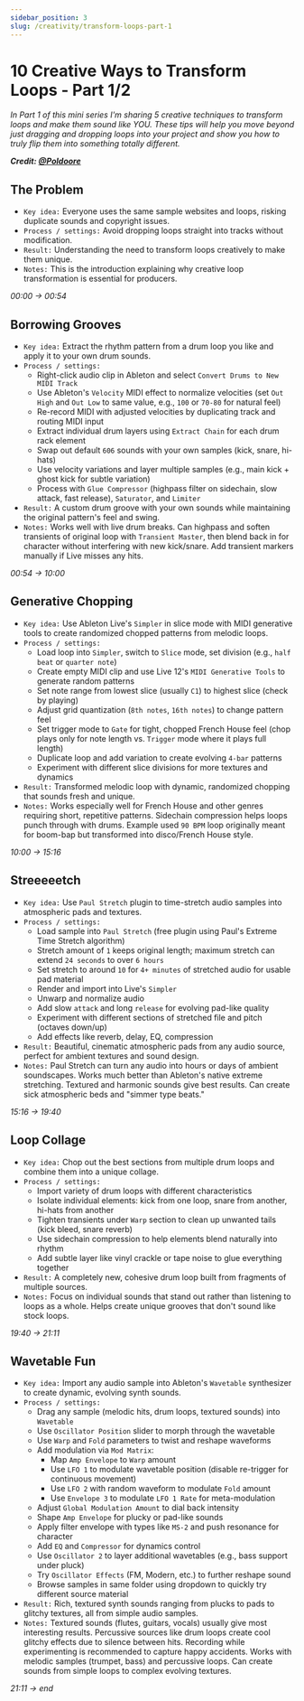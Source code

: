 ```yaml
---
sidebar_position: 3
slug: /creativity/transform-loops-part-1
---
```


# 10 Creative Ways to Transform Loops - Part 1/2

<i>In Part 1 of this mini series I'm sharing 5 creative techniques to transform loops and make them sound like YOU. These tips will help you move beyond just dragging and dropping loops into your project and show you how to truly flip them into something totally different.</i>

***Credit: [@Poldoore](https://www.youtube.com/@Poldoore)***


## The Problem

- `Key idea:` Everyone uses the same sample websites and loops, risking duplicate sounds and copyright issues.
- `Process / settings:` Avoid dropping loops straight into tracks without modification.
- `Result:` Understanding the need to transform loops creatively to make them unique.
- `Notes:` This is the introduction explaining why creative loop transformation is essential for producers.

*00:00 → 00:54*
<VideoPlayer videoId="vJaaOwqCkbk" overlay={theProblem} timeSec={0} />

## Borrowing Grooves

- `Key idea:` Extract the rhythm pattern from a drum loop you like and apply it to your own drum sounds.
- `Process / settings:`
  - Right-click audio clip in Ableton and select `Convert Drums to New MIDI Track`
  - Use Ableton's `Velocity` MIDI effect to normalize velocities (set `Out High` and `Out Low` to same value, e.g., `100` or `70-80` for natural feel)
  - Re-record MIDI with adjusted velocities by duplicating track and routing MIDI input
  - Extract individual drum layers using `Extract Chain` for each drum rack element
  - Swap out default `606` sounds with your own samples (kick, snare, hi-hats)
  - Use velocity variations and layer multiple samples (e.g., main kick + ghost kick for subtle variation)
  - Process with `Glue Compressor` (highpass filter on sidechain, slow attack, fast release), `Saturator`, and `Limiter`
- `Result:` A custom drum groove with your own sounds while maintaining the original pattern's feel and swing.
- `Notes:` Works well with live drum breaks. Can highpass and soften transients of original loop with `Transient Master`, then blend back in for character without interfering with new kick/snare. Add transient markers manually if Live misses any hits.

*00:54 → 10:00*
<VideoPlayer videoId="vJaaOwqCkbk" overlay={borrowingGrooves} timeSec={54} />

## Generative Chopping

- `Key idea:` Use Ableton Live's `Simpler` in slice mode with MIDI generative tools to create randomized chopped patterns from melodic loops.
- `Process / settings:`
  - Load loop into `Simpler`, switch to `Slice` mode, set division (e.g., `half beat` or `quarter note`)
  - Create empty MIDI clip and use Live 12's `MIDI Generative Tools` to generate random patterns
  - Set note range from lowest slice (usually `C1`) to highest slice (check by playing)
  - Adjust grid quantization (`8th notes`, `16th notes`) to change pattern feel
  - Set trigger mode to `Gate` for tight, chopped French House feel (chop plays only for note length vs. `Trigger` mode where it plays full length)
  - Duplicate loop and add variation to create evolving `4-bar` patterns
  - Experiment with different slice divisions for more textures and dynamics
- `Result:` Transformed melodic loop with dynamic, randomized chopping that sounds fresh and unique.
- `Notes:` Works especially well for French House and other genres requiring short, repetitive patterns. Sidechain compression helps loops punch through with drums. Example used `90 BPM` loop originally meant for boom-bap but transformed into disco/French House style.

*10:00 → 15:16*
<VideoPlayer videoId="vJaaOwqCkbk" overlay={generativeChopping} timeSec={600} />

## Streeeeetch

- `Key idea:` Use `Paul Stretch` plugin to time-stretch audio samples into atmospheric pads and textures.
- `Process / settings:`
  - Load sample into `Paul Stretch` (free plugin using Paul's Extreme Time Stretch algorithm)
  - Stretch amount of `1` keeps original length; maximum stretch can extend `24 seconds` to over `6 hours`
  - Set stretch to around `10` for `4+ minutes` of stretched audio for usable pad material
  - Render and import into Live's `Simpler`
  - Unwarp and normalize audio
  - Add slow `attack` and long `release` for evolving pad-like quality
  - Experiment with different sections of stretched file and pitch (octaves down/up)
  - Add effects like reverb, delay, EQ, compression
- `Result:` Beautiful, cinematic atmospheric pads from any audio source, perfect for ambient textures and sound design.
- `Notes:` Paul Stretch can turn any audio into hours or days of ambient soundscapes. Works much better than Ableton's native extreme stretching. Textured and harmonic sounds give best results. Can create sick atmospheric beds and "simmer type beats."

*15:16 → 19:40*
<VideoPlayer videoId="vJaaOwqCkbk" overlay={paulStretch} timeSec={916} />

## Loop Collage

- `Key idea:` Chop out the best sections from multiple drum loops and combine them into a unique collage.
- `Process / settings:`
  - Import variety of drum loops with different characteristics
  - Isolate individual elements: kick from one loop, snare from another, hi-hats from another
  - Tighten transients under `Warp` section to clean up unwanted tails (kick bleed, snare reverb)
  - Use sidechain compression to help elements blend naturally into rhythm
  - Add subtle layer like vinyl crackle or tape noise to glue everything together
- `Result:` A completely new, cohesive drum loop built from fragments of multiple sources.
- `Notes:` Focus on individual sounds that stand out rather than listening to loops as a whole. Helps create unique grooves that don't sound like stock loops.

*19:40 → 21:11*
<VideoPlayer videoId="vJaaOwqCkbk" overlay={loopCollage} timeSec={1180} />

## Wavetable Fun

- `Key idea:` Import any audio sample into Ableton's `Wavetable` synthesizer to create dynamic, evolving synth sounds.
- `Process / settings:`
  - Drag any sample (melodic hits, drum loops, textured sounds) into `Wavetable`
  - Use `Oscillator Position` slider to morph through the wavetable
  - Use `Warp` and `Fold` parameters to twist and reshape waveforms
  - Add modulation via `Mod Matrix`:
    - Map `Amp Envelope` to `Warp` amount
    - Use `LFO 1` to modulate wavetable position (disable re-trigger for continuous movement)
    - Use `LFO 2` with random waveform to modulate `Fold` amount
    - Use `Envelope 3` to modulate `LFO 1 Rate` for meta-modulation
  - Adjust `Global Modulation Amount` to dial back intensity
  - Shape `Amp Envelope` for plucky or pad-like sounds
  - Apply filter envelope with types like `MS-2` and push resonance for character
  - Add `EQ` and `Compressor` for dynamics control
  - Use `Oscillator 2` to layer additional wavetables (e.g., bass support under pluck)
  - Try `Oscillator Effects` (FM, Modern, etc.) to further reshape sound
  - Browse samples in same folder using dropdown to quickly try different source material
- `Result:` Rich, textured synth sounds ranging from plucks to pads to glitchy textures, all from simple audio samples.
- `Notes:` Textured sounds (flutes, guitars, vocals) usually give most interesting results. Percussive sources like drum loops create cool glitchy effects due to silence between hits. Recording while experimenting is recommended to capture happy accidents. Works with melodic samples (trumpet, bass) and percussive loops. Can create sounds from simple loops to complex evolving textures.

*21:11 → end*
<VideoPlayer videoId="vJaaOwqCkbk" overlay={wavetableFun} timeSec={1271} />

